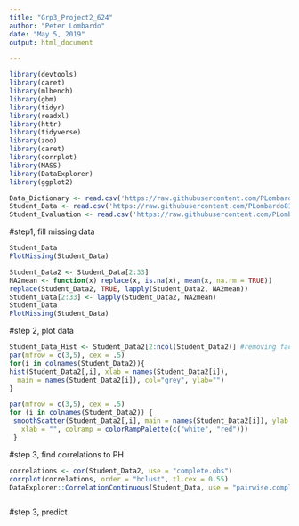---
title: "Grp3_Project2_624"
author: "Peter Lombardo"
date: "May 5, 2019"
output: html_document

---
```{r}
library(devtools)
library(caret) 
library(mlbench)
library(gbm)
library(tidyr)
library(readxl)
library(httr)
library(tidyverse)
library(zoo)
library(caret)       
library(corrplot)
library(MASS) 
library(DataExplorer)
library(ggplot2)
```

```{r}
Data_Dictionary <- read.csv('https://raw.githubusercontent.com/PLombardo811/624_SPS/Homework/Project%202/Data%20Dictionary.csv', header = TRUE, sep = ',')
Student_Data <- read.csv('https://raw.githubusercontent.com/PLombardo811/624_SPS/Homework/Project%202/StudentData.csv', header = TRUE, sep = ',')
Student_Evaluation <- read.csv('https://raw.githubusercontent.com/PLombardo811/624_SPS/Homework/Project%202/StudentEvaluation-%20TO%20PREDICT.csv', header = TRUE, sep = ',')
```
#step1, fill missing data
```{r}
Student_Data
PlotMissing(Student_Data)
```
```{r}
Student_Data2 <- Student_Data[2:33]
NA2mean <- function(x) replace(x, is.na(x), mean(x, na.rm = TRUE))
replace(Student_Data2, TRUE, lapply(Student_Data2, NA2mean))
Student_Data[2:33] <- lapply(Student_Data2, NA2mean)
Student_Data
PlotMissing(Student_Data)
```
#step 2, plot data
```{r}
Student_Data_Hist <- Student_Data2[2:ncol(Student_Data2)] #removing factor var
par(mfrow = c(3,5), cex = .5)
for(i in colnames(Student_Data2)){
hist(Student_Data2[,i], xlab = names(Student_Data2[i]),
  main = names(Student_Data2[i]), col="grey", ylab="")
}
```
```{r}
par(mfrow = c(3,5), cex = .5)
for (i in colnames(Student_Data2)) {
 smoothScatter(Student_Data2[,i], main = names(Student_Data2[i]), ylab = "", 
   xlab = "", colramp = colorRampPalette(c("white", "red")))
 }
```
#step 3, find correlations  to PH
```{r}
correlations <- cor(Student_Data2, use = "complete.obs")
corrplot(correlations, order = "hclust", tl.cex = 0.55)
DataExplorer::CorrelationContinuous(Student_Data, use = "pairwise.complete.obs")
```
```{r}
```

#step 3, predict